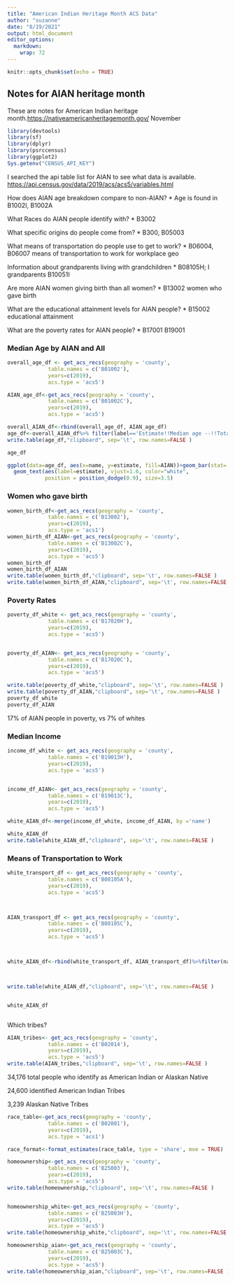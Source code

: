 ```yaml
---
title: "American Indian Heritage Month ACS Data"
author: "suzanne"
date: "8/19/2021"
output: html_document
editor_options: 
  markdown: 
    wrap: 72
---
```


```r
knitr::opts_chunk$set(echo = TRUE)
```

## Notes for AIAN heritage month

These are notes for American Indian heritage
month.<https://nativeamericanheritagemonth.gov/> November

```r
library(devtools)
library(sf)
library(dplyr)
library(psrccensus)
library(ggplot2)
Sys.getenv("CENSUS_API_KEY")
```

I searched the api table list for AIAN to see what data is available.
<https://api.census.gov/data/2019/acs/acs5/variables.html>

How does AIAN age breakdown compare to non-AIAN? \* Age is found in
B1002I, B1002A

What Races do AIAN people identify with? \* B3002

What specific origins do people come from? \* B300, B05003

What means of transportation do people use to get to work? \* B06004,
B06007 means of transportation to work for workplace geo

Information about grandparents living with grandchildren \* B08105H; I
grandparents B10051I

Are more AIAN women giving birth than all women? \* B13002 women who
gave birth

What are the educational attainment levels for AIAN people? \* B15002
educational attainment

What are the poverty rates for AIAN people? \* B17001 B19001

### Median Age by AIAN and All

```r

overall_age_df <- get_acs_recs(geography = 'county',
             table.names = c('B01002'),
             years=c(2019),
             acs.type = 'acs5')

AIAN_age_df<-get_acs_recs(geography = 'county',
             table.names = c('B01002C'),
             years=c(2019),
             acs.type = 'acs5')

overall_AIAN_df<-rbind(overall_age_df, AIAN_age_df)
age_df<-overall_AIAN_df%>% filter(label=='Estimate!!Median age --!!Total:' & name !='Region') %>% mutate('AIAN'=ifelse(variable=='B01002_001', 'All Population', 'AIAN Population'))
write.table(age_df,"clipboard", sep='\t', row.names=FALSE )

age_df

ggplot(data=age_df, aes(x=name, y=estimate, fill=AIAN))+geom_bar(stat='identity', position=position_dodge())+
  geom_text(aes(label=estimate), vjust=1.6, color="white",
            position = position_dodge(0.9), size=3.5)

```

### Women who gave birth

```r
women_birth_df<-get_acs_recs(geography = 'county',
             table.names = c('B13002'),
             years=c(2019),
             acs.type = 'acs1') 
women_birth_df_AIAN<-get_acs_recs(geography = 'county',
             table.names = c('B13002C'),
             years=c(2019),
             acs.type = 'acs5')
women_birth_df
women_birth_df_AIAN
write.table(women_birth_df,"clipboard", sep='\t', row.names=FALSE )
write.table(women_birth_df_AIAN,"clipboard", sep='\t', row.names=FALSE )
```

### Poverty Rates

```r
poverty_df_white <- get_acs_recs(geography = 'county',
             table.names = c('B17020H'),
             years=c(2019),
             acs.type = 'acs5')


poverty_df_AIAN<- get_acs_recs(geography = 'county',
             table.names = c('B17020C'),
             years=c(2019),
             acs.type = 'acs5')

write.table(poverty_df_white,"clipboard", sep='\t', row.names=FALSE )
write.table(poverty_df_AIAN,"clipboard", sep='\t', row.names=FALSE )
poverty_df_white
poverty_df_AIAN
```

17% of AIAN people in poverty, vs 7% of whites

### Median Income

```r

income_df_white <- get_acs_recs(geography = 'county',
             table.names = c('B19013H'),
             years=c(2019),
             acs.type = 'acs5')


income_df_AIAN<- get_acs_recs(geography = 'county',
             table.names = c('B19013C'),
             years=c(2019),
             acs.type = 'acs5')

white_AIAN_df<-merge(income_df_white, income_df_AIAN, by ='name')

white_AIAN_df
write.table(white_AIAN_df,"clipboard", sep='\t', row.names=FALSE )

```

### Means of Transportation to Work

```r

white_transport_df <- get_acs_recs(geography = 'county',
             table.names = c('B08105A'),
             years=c(2019),
             acs.type = 'acs5')



AIAN_transport_df <- get_acs_recs(geography = 'county',
             table.names = c('B08105C'),
             years=c(2019),
             acs.type = 'acs5')



white_AIAN_df<-rbind(white_transport_df, AIAN_transport_df)%>%filter(name=='Region')



write.table(white_AIAN_df,"clipboard", sep='\t', row.names=FALSE )


white_AIAN_df



```

Which tribes?

```r
AIAN_tribes<- get_acs_recs(geography = 'county',
             table.names = c('B02014'),
             years=c(2019),
             acs.type = 'acs5')
write.table(AIAN_tribes,"clipboard", sep='\t', row.names=FALSE )
```

34,176 total people who identify as American Indian or Alaskan Native

24,600 identified American Indian Tribes

3,239 Alaskan Native Tribes

```r
race_table<-get_acs_recs(geography = 'county',
             table.names = c('B02001'),
             years=c(2019),
             acs.type = 'acs1')

race_format<-format_estimates(race_table, type = 'share', moe = TRUE)
```


```r
homeownership<-get_acs_recs(geography = 'county',
             table.names = c('B25003'),
             years=c(2019),
             acs.type = 'acs5')
write.table(homeownership,"clipboard", sep='\t', row.names=FALSE )


homeownership_white<-get_acs_recs(geography = 'county',
             table.names = c('B25003H'),
             years=c(2019),
             acs.type = 'acs5')
write.table(homeownership_white,"clipboard", sep='\t', row.names=FALSE )

homeownership_aian<-get_acs_recs(geography = 'county',
             table.names = c('B25003C'),
             years=c(2019),
             acs.type = 'acs5')
write.table(homeownership_aian,"clipboard", sep='\t', row.names=FALSE )
```

